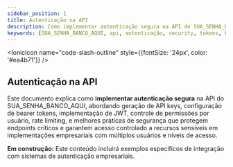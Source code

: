 ---
sidebar_position: 1
title: Autenticação na API
description: Como implementar autenticação segura na API do SUA_SENHA_BANCO_AQUI
keywords: [SUA_SENHA_BANCO_AQUI, api, autenticação, security, tokens, bearer]
---


<IonicIcon name="code-slash-outline" style={{fontSize: '24px', color: '#ea4b71'}} />

## Autenticação na API

Este documento explica como **implementar autenticação segura** na API do SUA_SENHA_BANCO_AQUI, abordando geração de API keys, configuração de bearer tokens, implementação de JWT, controle de permissões por usuário, rate limiting, e melhores práticas de segurança que protegem endpoints críticos e garantem acesso controlado a recursos sensíveis em implementações empresariais com múltiplos usuários e níveis de acesso.

**Em construção:** Este conteúdo incluirá exemplos específicos de integração com sistemas de autenticação empresariais.
